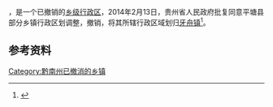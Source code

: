 '''{{PAGENAMEBASE}}'''，是{{PRC admin/fullname|52/27/27}}一个已撤销的[[乡级行政区|乡级行政区]]，2014年2月13日，贵州省人民政府批复同意平塘县部分乡镇行政区划调整，撤销{{PAGENAMEBASE}}，将其所辖行政区域划归[[牙舟镇|牙舟镇]]<ref>{{Cite web |url=http://www.gzgov.gov.cn/xxgk/jbxxgk/fgwj/zfwj/qfh/201507/t20150703_298190.html |title=省人民政府关于同意平塘县部分乡镇行政区划调整的批复（黔府函〔2014〕26号） |access-date=2017-09-01 |archive-date=2017-08-31 |archive-url=https://web.archive.org/web/20170831042532/http://www.gzgov.gov.cn/xxgk/jbxxgk/fgwj/zfwj/qfh/201507/t20150703_298190.html |dead-url=no }}</ref>。

== 参考资料 ==

{{reflist}}

{{行政区划小作品}}

[[Category:黔南州已撤消的乡镇|Category:黔南州已撤消的乡镇]]